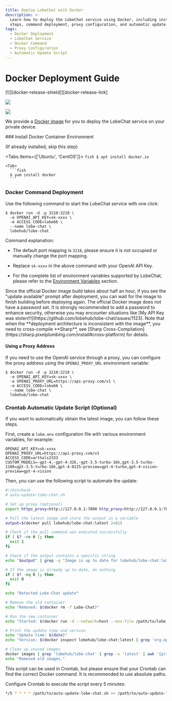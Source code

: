 ```yaml
---
title: Deploy LobeChat with Docker
description: >-
  Learn how to deploy the LobeChat service using Docker, including installation
  steps, command deployment, proxy configuration, and automatic update scripts.
tags:
  - Docker Deployment
  - LobeChat Service
  - Docker Command
  - Proxy Configuration
  - Automatic Update Script
---
```


# Docker Deployment Guide

<div style={{display:"flex", gap: 4}}>
  [![][docker-release-shield]][docker-release-link]

[![][docker-size-shield]][docker-size-link]

[![][docker-pulls-shield]][docker-pulls-link]

</div>

We provide a [Docker image][docker-release-link] for you to deploy the LobeChat service on your private device.

<Steps>
  ### Install Docker Container Environment

(If already installed, skip this step)

  <Tabs items={['Ubuntu', 'CentOS']}>
    <Tab>
      ```fish
      $ apt install docker.io
      ```
   
</Tab>

    <Tab>
      ```fish
      $ yum install docker
      ```

</Tab>
 
</Tabs>

### Docker Command Deployment

Use the following command to start the LobeChat service with one click:

```fish
$ docker run -d -p 3210:3210 \
  -e OPENAI_API_KEY=sk-xxxx \
  -e ACCESS_CODE=lobe66 \
  --name lobe-chat \
  lobehub/lobe-chat
```

Command explanation:

- The default port mapping is `3210`, please ensure it is not occupied or manually change the port mapping.

- Replace `sk-xxxx` in the above command with your OpenAI API Key.

- For the complete list of environment variables supported by LobeChat, please refer to the [Environment Variables](/zh/self-hosting/environment-ariable) section.

<Callout type="tip">
  Since the official Docker image build takes about half an hour, if you see the "update available"
  prompt after deployment, you can wait for the image to finish building before deploying again.
</Callout>

<Callout type="warning">
  The official Docker image does not have a password set. It is strongly recommended to add a
  password to enhance security, otherwise you may encounter situations like [My API Key was
  stolen!!!](https://github.com/lobehub/lobe-chat/issues/1123).
</Callout>

<Callout type="important">
  Note that when the **deployment architecture is inconsistent with the image**, you need to
  cross-compile **Sharp**, see [Sharp
  Cross-Compilation](https://sharp.pixelplumbing.com/install#cross-platform) for details.
</Callout>

#### Using a Proxy Address

If you need to use the OpenAI service through a proxy, you can configure the proxy address using the `OPENAI_PROXY_URL` environment variable:

```fish
$ docker run -d -p 3210:3210 \
  -e OPENAI_API_KEY=sk-xxxx \
  -e OPENAI_PROXY_URL=https://api-proxy.com/v1 \
  -e ACCESS_CODE=lobe66 \
  --name lobe-chat \
  lobehub/lobe-chat
```

### Crontab Automatic Update Script (Optional)

If you want to automatically obtain the latest image, you can follow these steps.

First, create a `lobe.env` configuration file with various environment variables, for example:

```env
OPENAI_API_KEY=sk-xxxx
OPENAI_PROXY_URL=https://api-proxy.com/v1
ACCESS_CODE=arthals2333
CUSTOM_MODELS=-gpt-4,-gpt-4-32k,-gpt-3.5-turbo-16k,gpt-3.5-turbo-1106=gpt-3.5-turbo-16k,gpt-4-0125-preview=gpt-4-turbo,gpt-4-vision-preview=gpt-4-vision
```

Then, you can use the following script to automate the update:

```bash
#!/bin/bash
# auto-update-lobe-chat.sh

# Set up proxy (optional)
export https_proxy=http://127.0.0.1:7890 http_proxy=http://127.0.0.1:7890 all_proxy=socks5://127.0.0.1:7890

# Pull the latest image and store the output in a variable
output=$(docker pull lobehub/lobe-chat:latest 2>&1)

# Check if the pull command was executed successfully
if [ $? -ne 0 ]; then
  exit 1
fi

# Check if the output contains a specific string
echo "$output" | grep -q "Image is up to date for lobehub/lobe-chat:latest"

# If the image is already up to date, do nothing
if [ $? -eq 0 ]; then
  exit 0
fi

echo "Detected Lobe-Chat update"

# Remove the old container
echo "Removed: $(docker rm -f Lobe-Chat)"

# Run the new container
echo "Started: $(docker run -d --network=host --env-file /path/to/lobe.env --name=Lobe-Chat --restart=always lobehub/lobe-chat)"

# Print the update time and version
echo "Update time: $(date)"
echo "Version: $(docker inspect lobehub/lobe-chat:latest | grep 'org.opencontainers.image.version' | awk -F'"' '{print $4}')"

# Clean up unused images
docker images | grep 'lobehub/lobe-chat' | grep -v 'latest' | awk '{print $3}' | xargs -r docker rmi > /dev/null 2>&1
echo "Removed old images."
```

This script can be used in Crontab, but please ensure that your Crontab can find the correct Docker command. It is recommended to use absolute paths.

Configure Crontab to execute the script every 5 minutes:

```bash
*/5 * * * * /path/to/auto-update-lobe-chat.sh >> /path/to/auto-update-lobe-chat.log 2>&1
```

</Steps>

[docker-pulls-link]: https://hub.docker.com/r/lobehub/lobe-chat
[docker-pulls-shield]: https://img.shields.io/docker/pulls/lobehub/lobe-chat?color=45cc11&labelColor=black&style=flat-square
[docker-release-link]: https://hub.docker.com/r/lobehub/lobe-chat
[docker-release-shield]: https://img.shields.io/docker/v/lobehub/lobe-chat?color=369eff&label=docker&labelColor=black&logo=docker&logoColor=white&style=flat-square
[docker-size-link]: https://hub.docker.com/r/lobehub/lobe-chat
[docker-size-shield]: https://img.shields.io/docker/image-size/lobehub/lobe-chat?color=369eff&labelColor=black&style=flat-square
